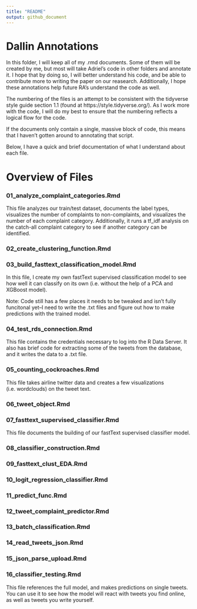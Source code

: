 ```yaml
---
title: "README"
output: github_document
---
```

# Dallin Annotations
In this folder, I will keep all of my .rmd documents. Some of them will be created by me, but most will take Adriel's code in other folders and annotate it. I hope that by doing so, I will better understand his code, and be able to contribute more to writing the paper on our reasearch. Additionally, I hope these annotations help future RA's understand the code as well.

The numbering of the files is an attempt to be consistent with the tidyverse style guide section 1.1 (found at https://style.tidyverse.org/). As I work more with the code, I will do my best to ensure that the numbering reflects a logical flow for the code. 

If the documents only contain a single, massive block of code, this means that I haven't gotten around to annotating that script.

Below, I have a quick and brief documentation of what I understand about each file. 

# Overview of Files

### 01_analyze_complaint_categories.Rmd
This file analyzes our train/test dataset, documents the label types, visualizes the number of complaints to non-complaints, and visualizes the number of each complaint category. Additionally, it runs a tf_idf analysis on the catch-all complaint category to see if another category can be identified. 

### 02_create_clustering_function.Rmd

### 03_build_fasttext_classification_model.Rmd
In this file, I create my own fastText supervised classification model to see how well it can classify on its own (i.e. without the help of a PCA and XGBoost model).

Note: Code still has a few places it needs to be tweaked and isn't fully funcitonal yet--I need to write the .txt files and figure out how to make predictions with the trained model. 

### 04_test_rds_connection.Rmd
This file contains the credentials necessary to log into the R Data Server. It also has brief code for extracting some of the tweets from the database, and it writes the data to a .txt file. 

### 05_counting_cockroaches.Rmd
This file takes airline twitter data and creates a few visualizations (i.e. wordclouds) on the tweet text. 

### 06_tweet_object.Rmd

### 07_fasttext_supervised_classifier.Rmd
This file documents the building of our fastText supervised classifier model.

### 08_classifier_construction.Rmd

### 09_fasttext_clust_EDA.Rmd

### 10_logit_regression_classifier.Rmd

### 11_predict_func.Rmd

### 12_tweet_complaint_predictor.Rmd

### 13_batch_classification.Rmd

### 14_read_tweets_json.Rmd

### 15_json_parse_upload.Rmd

### 16_classifier_testing.Rmd
This file references the full model, and makes predictions on single tweets. You can use it to see how the model will react with tweets you find online, as well as tweets you write yourself. 
